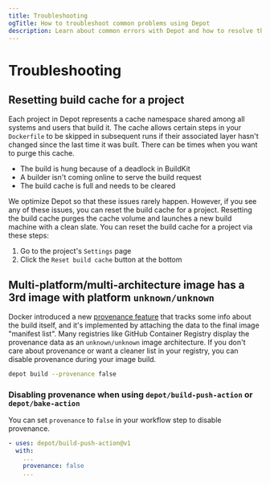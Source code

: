 ```yaml
---
title: Troubleshooting
ogTitle: How to troubleshoot common problems using Depot
description: Learn about common errors with Depot and how to resolve them.
---
```


# Troubleshooting

## Resetting build cache for a project

Each project in Depot represents a cache namespace shared among all systems and users that build it. The cache allows certain steps in your `Dockerfile` to be skipped in subsequent runs if their associated layer hasn't changed since the last time it was built. There can be times when you want to purge this cache.

- The build is hung because of a deadlock in BuildKit
- A builder isn't coming online to serve the build request
- The build cache is full and needs to be cleared

We optimize Depot so that these issues rarely happen. However, if you see any of these issues, you can reset the build cache for a project. Resetting the build cache purges the cache volume and launches a new build machine with a clean slate. You can reset the build cache for a project via these steps:

1. Go to the project's `Settings` page
2. Click the `Reset build cache` button at the bottom

## Multi-platform/multi-architecture image has a 3rd image with platform `unknown/unknown`

Docker introduced a new [provenance feature](https://docs.docker.com/build/attestations/slsa-provenance/) that tracks some info about the build itself, and it's implemented by attaching the data to the final image "manifest list". Many registries like GitHub Container Registry display the provenance data as an `unknown/unknown` image architecture. If you don't care about provenance or want a cleaner list in your registry, you can disable provenance during your image build.

```bash
depot build --provenance false
```

### Disabling provenance when using `depot/build-push-action` or `depot/bake-action`

You can set `provenance` to `false` in your workflow step to disable provenance.

```yaml
- uses: depot/build-push-action@v1
  with:
    ...
    provenance: false
    ...
```
